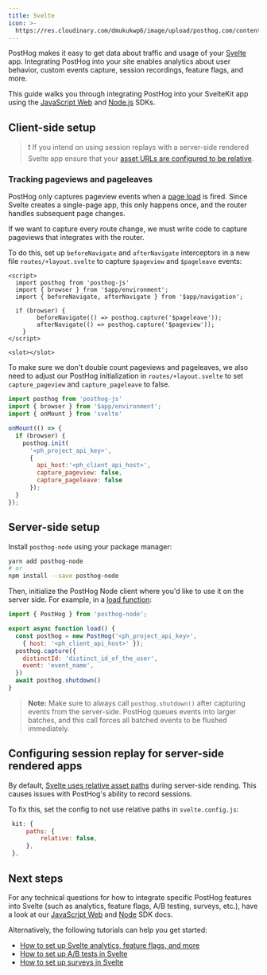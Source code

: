 ```yaml
---
title: Svelte
icon: >-
  https://res.cloudinary.com/dmukukwp6/image/upload/posthog.com/contents/docs/integrate/frameworks/svelte.svg
---
```


PostHog makes it easy to get data about traffic and usage of your [Svelte](https://svelte.dev/) app. Integrating PostHog into your site enables analytics about user behavior, custom events capture, session recordings, feature flags, and more.

This guide walks you through integrating PostHog into your SvelteKit app using the [JavaScript Web](/docs/libraries/js) and [Node.js](/docs/libraries/node) SDKs.

## Client-side setup


<SvelteInstall />

> ❗️ If you intend on using session replays with a server-side rendered Svelte app ensure that your [asset URLs are configured to be relative](/docs/session-replay/troubleshooting#ensure-assets-are-imported-from-the-base-URL-in-Svelte).

### Tracking pageviews and pageleaves

PostHog only captures pageview events when a [page load](https://developer.mozilla.org/en-US/docs/Web/API/Window/load_event) is fired. Since Svelte creates a single-page app, this only happens once, and the router handles subsequent page changes.

If we want to capture every route change, we must write code to capture pageviews that integrates with the router.

To do this, set up `beforeNavigate` and `afterNavigate` interceptors in a new file `routes/+layout.svelte` to capture `$pageview` and `$pageleave` events:

```svelte file=+layout.svelte
<script>
  import posthog from 'posthog-js'
  import { browser } from '$app/environment';
  import { beforeNavigate, afterNavigate } from '$app/navigation';

  if (browser) {
        beforeNavigate(() => posthog.capture('$pageleave'));
        afterNavigate(() => posthog.capture('$pageview'));
    }
</script>

<slot></slot>
```

To make sure we don't double count pageviews and pageleaves, we also need to adjust our PostHog initialization in `routes/+layout.svelte` to set `capture_pageview` and `capture_pageleave` to false.

```js file=routes/+layout.svelte
import posthog from 'posthog-js'
import { browser } from '$app/environment';
import { onMount } from 'svelte'

onMount(() => {
  if (browser) {
    posthog.init(
      '<ph_project_api_key>',
      {
        api_host:'<ph_client_api_host>',
        capture_pageview: false,
        capture_pageleave: false
      });
  }
});
```

## Server-side setup

Install `posthog-node` using your package manager:

```bash
yarn add posthog-node
# or
npm install --save posthog-node
```

Then, initialize the PostHog Node client where you'd like to use it on the server side. For example, in a [load function](https://kit.svelte.dev/docs/load#page-data):

```js file=routes/+page.server.js
import { PostHog } from 'posthog-node';

export async function load() {
  const posthog = new PostHog('<ph_project_api_key>', 
    { host: '<ph_client_api_host>' });
  posthog.capture({
    distinctId: 'distinct_id_of_the_user',
    event: 'event_name',
  })
  await posthog.shutdown()
}
```

> **Note:** Make sure to always call `posthog.shutdown()` after capturing events from the server-side. PostHog queues events into larger batches, and this call forces all batched events to be flushed immediately.

## Configuring session replay for server-side rendered apps

By default, [Svelte uses relative asset paths](https://kit.svelte.dev/docs/configuration) during server-side rending. This causes issues with PostHog's ability to record sessions.

To fix this, set the config to not use relative paths in `svelte.config.js`:

```js
 kit: {
     paths: {
         relative: false,
     },
 },
```

## Next steps

For any technical questions for how to integrate specific PostHog features into Svelte (such as analytics, feature flags, A/B testing, surveys, etc.), have a look at our [JavaScript Web](/docs/libraries/js) and [Node]((/docs/libraries/node)) SDK docs.

Alternatively, the following tutorials can help you get started:

- [How to set up Svelte analytics, feature flags, and more](/tutorials/svelte-analytics)
- [How to set up A/B tests in Svelte](/tutorials/svelte-ab-tests)
- [How to set up surveys in Svelte](/tutorials/svelte-surveys)

